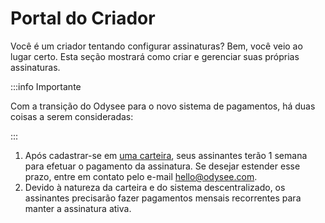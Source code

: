 # Portal do Criador

Você é um criador tentando configurar assinaturas? Bem, você veio ao lugar certo. Esta seção mostrará como criar e gerenciar suas próprias assinaturas.

:::info Importante

Com a transição do Odysee para o novo sistema de pagamentos, há duas coisas a serem consideradas:

:::

1. Após cadastrar-se em [uma carteira](https://help.odysee.tv/pt/category-monetization/setup), seus assinantes terão 1 semana para efetuar o pagamento da assinatura. Se desejar estender esse prazo, entre em contato pelo e-mail hello@odysee.com.
2. Devido à natureza da carteira e do sistema descentralizado, os assinantes precisarão fazer pagamentos mensais recorrentes para manter a assinatura ativa.

<CategoryCards/>
